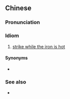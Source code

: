 {{also|趁热打铁}}
==Chinese==
{{zh-forms|s=趁热打铁|type=112}}

===Pronunciation===
{{zh-pron
|m=chènrèdǎtiě
|c=can3 jit6 daa2 tit3
|cat=id
}}

===Idiom===
{{zh-idiom}}

# [[strike while the iron is hot]]

====Synonyms====
* {{zh-l|打鐵趁熱}}

===See also===
* {{qualifier|Min Nan}} {{zh-l|魚趁生，人趁茈}}